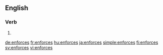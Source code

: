 ==English==

===Verb===
{{head|en}}

# {{en-third-person singular of|enforce}}

[[de:enforces]]
[[fr:enforces]]
[[hu:enforces]]
[[ja:enforces]]
[[simple:enforces]]
[[fi:enforces]]
[[sv:enforces]]
[[vi:enforces]]